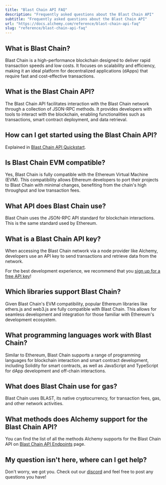 ```yaml
---
title: "Blast Chain API FAQ"
description: "Frequently asked questions about the Blast Chain API"
subtitle: "Frequently asked questions about the Blast Chain API"
url: "https://docs.alchemy.com/reference/blast-chain-api-faq"
slug: "reference/blast-chain-api-faq"
---
```


## What is Blast Chain?

Blast Chain is a high-performance blockchain designed to deliver rapid transaction speeds and low costs. It focuses on scalability and efficiency, making it an ideal platform for decentralized applications (dApps) that require fast and cost-effective transactions.

## What is the Blast Chain API?

The Blast Chain API facilitates interaction with the Blast Chain network through a collection of JSON-RPC methods. It provides developers with tools to interact with the blockchain, enabling functionalities such as transactions, smart contract deployment, and data retrieval.

## How can I get started using the Blast Chain API?

Explained in [Blast Chain API Quickstart](/reference/blast-chain-api-quickstart).

## Is Blast Chain EVM compatible?

Yes, Blast Chain is fully compatible with the Ethereum Virtual Machine (EVM). This compatibility allows Ethereum developers to port their projects to Blast Chain with minimal changes, benefiting from the chain's high throughput and low transaction fees.

## What API does Blast Chain use?

Blast Chain uses the JSON-RPC API standard for blockchain interactions. This is the same standard used by Ethereum.

## What is a Blast Chain API key?

When accessing the Blast Chain network via a node provider like Alchemy, developers use an API key to send transactions and retrieve data from the network.

For the best development experience, we recommend that you [sign up for a free API key](https://dashboard.alchemy.com/signup/)!

## Which libraries support Blast Chain?

Given Blast Chain's EVM compatibility, popular Ethereum libraries like ethers.js and web3.js are fully compatible with Blast Chain. This allows for seamless development and integration for those familiar with Ethereum's development ecosystem.

## What programming languages work with Blast Chain?

Similar to Ethereum, Blast Chain supports a range of programming languages for blockchain interaction and smart contract development, including Solidity for smart contracts, as well as JavaScript and TypeScript for dApp development and off-chain interactions.

## What does Blast Chain use for gas?

Blast Chain uses BLAST, its native cryptocurrency, for transaction fees, gas, and other network activities.

## What methods does Alchemy support for the Blast Chain API?

You can find the list of all the methods Alchemy supports for the Blast Chain API on [Blast Chain API Endpoints](/reference/blast-chain-api-endpoints) page.

## My question isn't here, where can I get help?

Don't worry, we got you. Check out our [discord](https://alchemy.com/discord) and feel free to post any questions you have!
